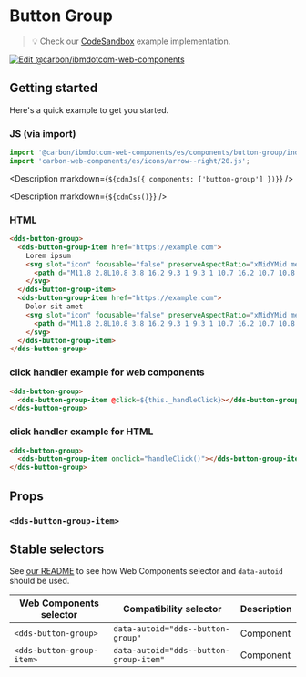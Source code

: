 



# Button Group

> 💡 Check our
> [CodeSandbox](https://githubbox.com/carbon-design-system/carbon-for-ibm-dotcom/tree/master/packages/web-components/examples/codesandbox/components/button-group)
> example implementation.

[![Edit @carbon/ibmdotcom-web-components](https://codesandbox.io/static/img/play-codesandbox.svg)](https://githubbox.com/carbon-design-system/carbon-for-ibm-dotcom/tree/master/packages/web-components/examples/codesandbox/components/button-group)

## Getting started

Here's a quick example to get you started.

### JS (via import)

```javascript
import '@carbon/ibmdotcom-web-components/es/components/button-group/index.js';
import 'carbon-web-components/es/icons/arrow--right/20.js';
```

<Description markdown={`${cdnJs({ components: ['button-group'] })}`} />

<Description markdown={`${cdnCss()}`} />

### HTML

```html
<dds-button-group>
  <dds-button-group-item href="https://example.com">
    Lorem ipsum
    <svg slot="icon" focusable="false" preserveAspectRatio="xMidYMid meet" xmlns="http://www.w3.org/2000/svg" fill="currentColor" aria-hidden="true" width="20" height="20" viewBox="0 0 20 20">
      <path d="M11.8 2.8L10.8 3.8 16.2 9.3 1 9.3 1 10.7 16.2 10.7 10.8 16.2 11.8 17.2 19 10z"></path>
    </svg>
  </dds-button-group-item>
  <dds-button-group-item href="https://example.com">
    Dolor sit amet
    <svg slot="icon" focusable="false" preserveAspectRatio="xMidYMid meet" xmlns="http://www.w3.org/2000/svg" fill="currentColor" aria-hidden="true" width="20" height="20" viewBox="0 0 20 20">
      <path d="M11.8 2.8L10.8 3.8 16.2 9.3 1 9.3 1 10.7 16.2 10.7 10.8 16.2 11.8 17.2 19 10z"></path>
    </svg>
  </dds-button-group-item>
</dds-button-group>
```

### click handler example for web components

```html
<dds-button-group>
  <dds-button-group-item @click=${this._handleClick}></dds-button-group-item>
</dds-button-group>
```

### click handler example for HTML

```html
<dds-button-group>
  <dds-button-group-item onclick="handleClick()"></dds-button-group-item>
</dds-button-group>
```
## Props

<Props of="dds-button-group" />

### `<dds-button-group-item>`

<Props of="dds-button-group-item" />

## Stable selectors

See [our README](https://github.com/carbon-design-system/carbon-for-ibm-dotcom/tree/master/packages/web-components#stable-selectors-for-analytics-and-integratione2e-testing-in-web-components) to see how Web Components selector and `data-autoid` should be used.

| Web Components selector   | Compatibility selector                 | Description |
| ------------------------- | -------------------------------------- | ----------- |
| `<dds-button-group>`      | `data-autoid="dds--button-group"`      | Component   |
| `<dds-button-group-item>` | `data-autoid="dds--button-group-item"` | Component   |

<Description markdown={contributing} />

